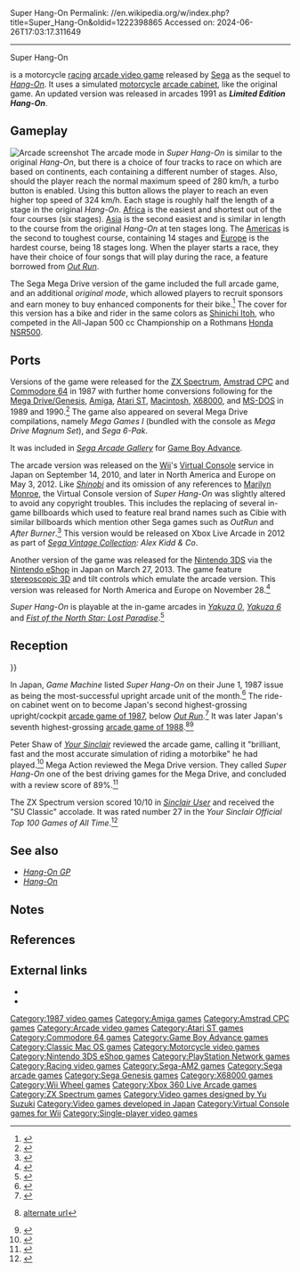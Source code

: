 Super Hang-On
Permalink: //en.wikipedia.org/w/index.php?title=Super_Hang-On&oldid=1222398865
Accessed on: 2024-06-26T17:03:17.311649



------
Super Hang-On
{{Infobox video game
| title = Super Hang-On
| image = Super hang on arcade flyer.png
| caption = North American arcade flyer
| developer = [[Sega AM2]]
| publisher = [[Sega]]
| designer = [[Yu Suzuki]]
| composer = Katsuhiro Hayashi <br/> Koichi Namiki 
| platforms =[[Arcade video game|Arcade]], [[Sega Genesis|Mega Drive/Genesis]], [[Game Boy Advance]], [[Amiga]], [[Atari ST]], [[Macintosh]], [[ZX Spectrum]], [[Amstrad CPC]], [[Commodore 64]], [[X68000]], [[Nintendo 3DS]], [[PlayStation 4]]
| released = {{collapsible list
 | title = April 4, 1987
 | '''Arcade'''<br />April 4, 1987<ref>{{cite web |title=Super hang-on (Registration Number PA0000326736) |url=https://cocatalog.loc.gov |website=[[United States Copyright Office]] |access-date=3 September 2021}}</ref><br />'''Mega Drive/Genesis'''{{vgrelease|JP|October 6, 1989<ref>{{cite web |title=Super Hang-On |url=https://segaretro.org/Super_Hang-On |website=Sega Retro|date=9 January 2023}}</ref>|NA|November 1989<ref>{{cite web |title=ComputerEntertainer_US_Vol.8_09 |url=https://retrocdn.net/images/d/d6/ComputerEntertainer_US_Vol.8_09.pdf |website=Retro CDN}}</ref>|EU|November 1990}}'''X68000'''{{vgrelease|JP|December 1989}}
 }}
| genre = [[Racing game|Racing]]
| modes = Single-player
| arcade system = 
}}

{{nihongo foot|'''''Super Hang-On'''''|スーパーハング・オン|Sūpā Hangu On|lead=yes|group=lower-alpha}} is a motorcycle [[Racing game|racing]] [[arcade video game]] released by [[Sega]] as the sequel to ''[[Hang-On]]''. It uses a simulated [[motorcycle]] [[arcade cabinet]], like the original game. An updated  version was released in arcades 1991 as '''''Limited Edition Hang-On'''''.

==Gameplay==
[[Image:Super Hang-On.png|thumb|left|Arcade screenshot]]
The arcade mode in ''Super Hang-On'' is similar to the original ''Hang-On'', but there is a choice of four tracks to race on which are based on continents, each containing a different number of stages. Also, should the player reach the normal maximum speed of 280 km/h, a turbo button is enabled. Using this button allows the player to reach an even higher top speed of 324 km/h. Each stage is roughly half the length of a stage in the original ''Hang-On''. [[Africa]] is the easiest and shortest out of the four courses (six stages). [[Asia]] is the second easiest and is similar in length to the course from the original ''Hang-On'' at ten stages long. The [[Americas]] is the second to toughest course, containing 14 stages and [[Europe]] is the hardest course, being 18 stages long. When the player starts a race, they have their choice of four songs that will play during the race, a feature borrowed from ''[[Out Run]]''.

The Sega Mega Drive version of the game included the full arcade game, and an additional ''original mode'', which allowed players to recruit sponsors and earn money to buy enhanced components for their bike.<ref>{{cite book|title=Super Hang On game manual|date=1989|publisher=Sega|pages=10, 16, 28–38|edition=PAL}}</ref> The cover for this version has a bike and rider in the same colors as [[Shinichi Itoh]], who competed in the All-Japan 500 cc Championship on a Rothmans [[Honda NSR500]].

==Ports==
Versions of the game were released for the [[ZX Spectrum]], [[Amstrad CPC]] and [[Commodore 64]] in 1987 with further home conversions following for the [[Sega Genesis|Mega Drive/Genesis]], [[Amiga]], [[Atari ST]], [[Macintosh]], [[X68000]], and [[MS-DOS]] in 1989 and 1990.<ref>{{cite web|title=Super Hang-On|url=http://segaretro.org/Super_Hang-On|website=SegaRetro|access-date=1 August 2016}}</ref> The game also appeared on several Mega Drive compilations, namely ''Mega Games I'' (bundled with the console as ''Mega Drive Magnum Set''), and ''Sega 6-Pak''.

It was included in ''[[Sega Arcade Gallery]]'' for [[Game Boy Advance]].

The arcade version was released on the [[Wii]]'s [[Virtual Console]] service in Japan on September 14, 2010, and later in North America and Europe on May 3, 2012. Like ''[[Shinobi (arcade game)|Shinobi]]'' and its omission of any references to [[Marilyn Monroe]], the Virtual Console version of ''Super Hang-On'' was slightly altered to avoid any copyright troubles. This includes the replacing of several in-game billboards which used to feature real brand names such as Cibie with similar billboards which mention other Sega games such as ''OutRun'' and ''After Burner''.<ref>{{cite web|last1=SilverStarRipper|title=Hang-On|url=http://www.hardcoregaming101.net/hangon/hangon.htm|website=Hardcore Gaming 101|access-date=1 August 2016|archive-date=11 March 2018|archive-url=https://web.archive.org/web/20180311165203/http://www.hardcoregaming101.net/hangon/hangon.htm|url-status=dead}}</ref> This version would be released on Xbox Live Arcade in 2012 as part of ''[[Sega Vintage Collection]]: Alex Kidd & Co''.

Another version of the game was released for the [[Nintendo 3DS]] via the [[Nintendo eShop]] in Japan on March 27, 2013. The game feature [[stereoscopic 3D]] and tilt controls which emulate the arcade version. This version was released for North America and Europe on November 28.<ref>{{cite web|title=Super Hang-On 3DS|url=http://www.nintendo.com/games/detail/3d-super-hang-on-3ds|website=Nintendo.com|publisher=Nintendo|access-date=1 August 2016}}</ref>

''Super Hang-On'' is playable at the in-game arcades in ''[[Yakuza 0]]'', ''[[Yakuza 6]]'' and ''[[Fist of the North Star: Lost Paradise]]''.<ref name=Gamespot>{{cite web | url=https://www.gamespot.com/reviews/yakuza-0-review/1900-6416602/ | title= Yakuza 0 Review | last= Brown | first= Peter | date= 19 January 2017 | access-date= 15 December 2017}}</ref>

== Reception ==
{{Video game reviews
| ACE = 910/1000 (Amiga)<ref>{{cite magazine |title=Updates: Super Hang-On |magazine=[[ACE (magazine)|ACE]] |date=March 1989 |issue=18 |page=86 |url=http://amr.abime.net/review_11267}}</ref> <br /> 752/1000 (ZX Spectrum) <br /> 672/1000 (Amstrad CPC)<ref>{{cite magazine |last1=Wilton |first1=Andy |title=Screen Test: Super Hang-On |magazine=[[Advanced Computer Entertainment]] |date=February 1988 |issue=5 |pages=38–9 |url=http://amr.abime.net/review_42677}}</ref>
| CVG = 8/10 (Atari ST)<ref>{{cite magazine |last1=Rignall |first1=Julian |title=Reviews: Super Hang-On |magazine=[[Computer + Video Games]] |date=September 1988 |issue=83 |page=24 |url=https://ia600604.us.archive.org/view_archive.php?archive=/1/items/World_of_Spectrum_June_2017_Mirror/World%20of%20Spectrum%20June%202017%20Mirror.zip&file=World%20of%20Spectrum%20June%202017%20Mirror/sinclair/magazines/Computer-and-Video-Games/Issue083/Pages/CVG08300024.jpg}}</ref>
| CRASH = 85% (ZX Spectrum)
| SUser = 10/10 (ZX Spectrum)
| YSinclair = Positive (Arcade)<ref name="YS20"/> <br /> 8/10 (ZX Spectrum)<ref>{{cite web|url=http://www.ysrnry.co.uk/articles/superhangon.htm|title=Super Hang On|url-status=dead|archive-url=https://web.archive.org/web/20120916211620/http://www.ysrnry.co.uk/articles/superhangon.htm|archive-date=2012-09-16}}</ref>
| rev1 = ''[[Mega (magazine)|Mega]]''
| rev1Score = 90% (Mega Drive)<ref>''[[Mega (magazine)|Mega]]'' rating, issue 9, page 23, [[Future Publishing]], June 1993</ref>
| rev2 = ''[[MegaTech]]''
| rev2Score = 89% (Mega Drive)<ref>''[[MegaTech]]'' rating, [[EMAP]], issue 6, page 80, June 1992</ref>
| award1Pub = ''Sinclair User''
| award1 = SU Classic<ref>Game review, Sinclair User, [[EMAP]], January 1988, page 12</ref>
}}

}}
{{Expand section|date=September 2021}}

In Japan, ''Game Machine'' listed ''Super Hang-On'' on their June 1, 1987 issue as being the most-successful upright arcade unit of the month.<ref>{{cite magazine|title=Game Machine's Best Hit Games 25 - アップライト, コックピット型TVゲーム機 (Upright/Cockpit Videos)|magazine=[[:ja:ゲームマシン|Game Machine]]|issue=309|publisher=[[:ja:アミューズメント通信社|Amusement Press, Inc.]]|date=1 June 1987|page=21|lang=ja}}</ref> The ride-on cabinet went on to become Japan's second highest-grossing upright/cockpit [[1987 in video games|arcade game of 1987]], below ''[[Out Run]]''.<ref>{{cite magazine |title=Game Machine's Best Hit Games 25: '87 |magazine=[[:ja:ゲームマシン|Game Machine]] |issue=324 |publisher=[[:ja:アミューズメント通信社|Amusement Press, Inc.]] |date=15 January 1988 |page=20 |lang=ja |url=https://onitama.tv/gamemachine/pdf/19880115p.pdf#page=11}}</ref> It was later Japan's seventh highest-grossing [[1988 in video games|arcade game of 1988]].<ref>{{cite magazine|date=December 27, 1988|script-title=ja:第２回ゲーメスト大賞 〜 年間ヒットゲームベスト100|trans-title=2nd Gamest Awards – Best 100 Hit Games of the Year|url=https://archive.org/details/gamest0029/page/n44|magazine=[[Gamest]]|language=ja|volume=29 (February 1989)|pages=25–41 (41)|title=Gamest 0029 }} [http://www.netlaputa.ne.jp/~dummy/gamest/magazine/gamest/v029.html alternate url]</ref><ref>{{cite magazine |title=Game Machine's Best Hit Games 25: '88 ''/ "Game of the Year '88" By Game Machine'' |magazine=[[:ja:ゲームマシン|Game Machine]] |issue=348 |publisher=[[:ja:アミューズメント通信社|Amusement Press, Inc.]] |date=15 January 1989 |pages=10–1, 26 |lang=ja |url=https://onitama.tv/gamemachine/pdf/19890115p.pdf#page=6}}</ref>

Peter Shaw of ''[[Your Sinclair]]'' reviewed the arcade game, calling it "brilliant, fast and the most accurate simulation of riding a motorbike" he had played.<ref name="YS20">{{cite magazine |last1=Shaw |first1=Peter |title=Slots of Fun |magazine=[[Your Sinclair]] |date=August 1987 |issue=20 |pages=50–1 |url=https://www.solvalou.com/arcade/reviews/49/342}}</ref> Mega Action reviewed the Mega Drive version. They called ''Super Hang-On'' one of the best driving games for the Mega Drive, and concluded with a review score of 89%.<ref>{{Cite journal|date=June 1993|title=Mega Library|url=https://archive.org/details/mega-action-issue-1-1993-06/page/n63/mode/2up|journal=Mega Action|publisher=[[Europress Interactive]]|issue=1|pages=64|access-date=January 14, 2022}}</ref>

The ZX Spectrum version scored 10/10 in ''[[Sinclair User]]'' and received the "SU Classic" accolade. It was rated number 27 in the ''Your Sinclair Official Top 100 Games of All Time''.<ref>{{cite magazine|title=Readers' Top 100 Games of All Time|magazine=[[Your Sinclair]]|issue=93|date=September 1993|publisher=[[Future Publishing]]|page=58}}</ref>

==See also==
* ''[[Hang-On GP]]''
* ''[[Hang-On]]''

==Notes==
{{Notelist}}

==References==
{{Reflist}}

==External links==
* {{KLOV game|id=9901}}
* {{moby game|id=/super-hang-on}}

{{Yu Suzuki}}
{{Authority control}}

[[Category:1987 video games]]
[[Category:Amiga games]]
[[Category:Amstrad CPC games]]
[[Category:Arcade video games]]
[[Category:Atari ST games]]
[[Category:Commodore 64 games]]
[[Category:Game Boy Advance games]]
[[Category:Classic Mac OS games]]
[[Category:Motorcycle video games]]
[[Category:Nintendo 3DS eShop games]]
[[Category:PlayStation Network games]]
[[Category:Racing video games]]
[[Category:Sega-AM2 games]]
[[Category:Sega arcade games]]
[[Category:Sega Genesis games]]
[[Category:X68000 games]]
[[Category:Wii Wheel games]]
[[Category:Xbox 360 Live Arcade games]]
[[Category:ZX Spectrum games]]
[[Category:Video games designed by Yu Suzuki]]
[[Category:Video games developed in Japan]]
[[Category:Virtual Console games for Wii]]
[[Category:Single-player video games]]